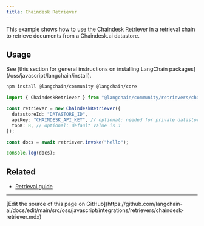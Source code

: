 ```yaml
---
title: Chaindesk Retriever
---
```


This example shows how to use the Chaindesk Retriever in a retrieval chain to retrieve documents from a Chaindesk.ai datastore.

## Usage

<Tip>
See [this section for general instructions on installing LangChain packages](/oss/javascript/langchain/install).
</Tip>

```bash npm
npm install @langchain/community @langchain/core
```

```typescript
import { ChaindeskRetriever } from "@langchain/community/retrievers/chaindesk";

const retriever = new ChaindeskRetriever({
  datastoreId: "DATASTORE_ID",
  apiKey: "CHAINDESK_API_KEY", // optional: needed for private datastores
  topK: 8, // optional: default value is 3
});

const docs = await retriever.invoke("hello");

console.log(docs);
```

## Related

- [Retrieval guide](/oss/javascript/langchain/retrieval)

---

<Callout icon="pen-to-square" iconType="regular">
  [Edit the source of this page on GitHub](https://github.com/langchain-ai/docs/edit/main/src/oss/javascript/integrations/retrievers/chaindesk-retriever.mdx)
</Callout>

